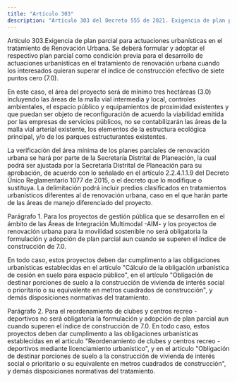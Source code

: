 ```yaml
---
title: "Artículo 303"
description: "Artículo 303 del Decreto 555 de 2021. Exigencia de plan parcial para actuaciones urbanísticas en el tratamiento de Renovación Urbana."
---
```


Artículo 303.Exigencia de plan parcial para actuaciones urbanísticas en el tratamiento de Renovación Urbana. Se deberá formular y adoptar el respectivo plan parcial como condición previa para el desarrollo de actuaciones urbanísticas en el tratamiento de renovación urbana cuando los interesados quieran superar el índice de construcción efectivo de siete puntos cero (7.0).
 
En este caso, el área del proyecto será de mínimo tres hectáreas (3.0) incluyendo las áreas de la malla vial intermedia y local, controles ambientales, el espacio público y equipamientos de proximidad existentes y que puedan ser objeto de reconfiguración de acuerdo la viabilidad emitida por las empresas de servicios públicos, no se contabilizarán las áreas de la malla vial arterial existente, los elementos de la estructura ecológica principal, y/o de los parques estructurantes existentes.
 
La verificación del área mínima de los planes parciales de renovación urbana se hará por parte de la Secretaría Distrital de Planeación, la cual podrá ser ajustada por la Secretaría Distrital de Planeación para su aprobación, de acuerdo con lo señalado en el artículo 2.2.4.1.1.9 del Decreto Único Reglamentario 1077 de 2015, o el decreto que lo modifique o sustituya. La delimitación podrá incluir predios clasificados en tratamientos urbanísticos diferentes al de renovación urbana, caso en el que harán parte de las áreas de manejo diferenciado del proyecto.
 
Parágrafo 1. Para los proyectos de gestión pública que se desarrollen en el ámbito de las Áreas de Integración Multimodal -AIM- y los proyectos de renovación urbana para la movilidad sostenible no será obligatoria la formulación y adopción de plan parcial aun cuando se superen el índice de construcción de 7.0.
 
En todo caso, estos proyectos deben dar cumplimento a las obligaciones urbanísticas establecidas en el artículo "Cálculo de la obligación urbanística de cesión en suelo para espacio público", en el artículo "Obligación de destinar porciones de suelo a la construcción de vivienda de interés social o prioritario o su equivalente en metros cuadrados de construcción", y demás disposiciones normativas del tratamiento.
 
Parágrafo 2. Para el reordenamiento de clubes y centros recreo - deportivos no será obligatoria la formulación y adopción de plan parcial aun cuando superen el índice de construcción de 7.0. En todo caso, estos proyectos deben dar cumplimento a las obligaciones urbanísticas establecidas en el artículo "Reordenamiento de clubes y centros recreo -deportivos mediante licenciamiento urbanístico", y en el artículo "Obligación de destinar porciones de suelo a la construcción de vivienda de interés social o prioritario o su equivalente en metros cuadrados de construcción", y demás disposiciones normativas del tratamiento.